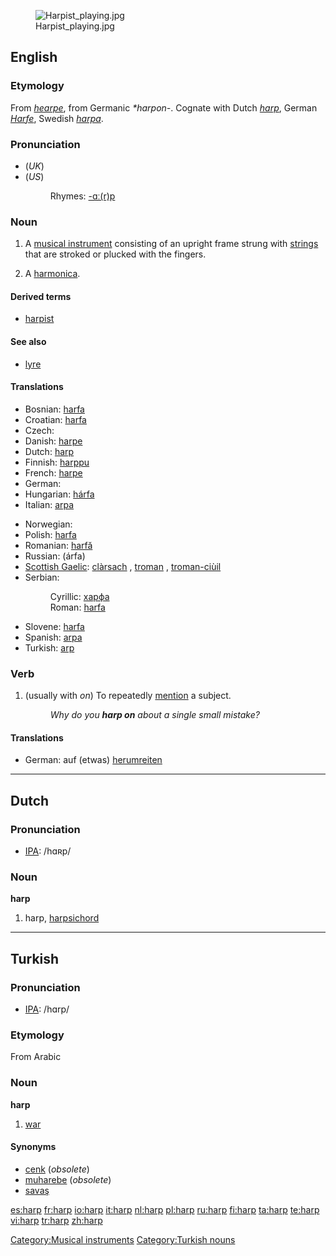 {{wikipedia}}
{{see|Harp}}
[[Image:Harpist playing.jpg|thumb]]
==English==

===Etymology===
From {{OE.}} ''[[hearpe]]'', from Germanic ''*harpon-''.  Cognate with Dutch ''[[#Dutch|harp]]'', German ''[[Harfe]]'', Swedish ''[[harpa]]''.

===Pronunciation===
*(''UK'') {{IPA|/hɑːp/}}
*(''US'') {{IPA|/hɑɻp/}}
*:Rhymes: [[Rhymes:English:-ɑː(r)p|-ɑː(r)p]]

===Noun===
{{en-noun}}

# A [[musical instrument]] consisting of an upright frame strung with [[string]]s that are stroked or plucked with the fingers.
# {{colloquial}} A [[harmonica]].

====Derived terms====
*[[harpist]]

====See also====
*[[lyre]]

====Translations====
{{trans-top|musical instrument}}
*Bosnian: [[harfa#Bosnian|harfa]] {{f}}
*Croatian: [[harfa#Croatian|harfa]] {{f}}
* Czech: {{t-|cs|harfa|f}}
*Danish: [[harpe]]
*Dutch: [[harp#Dutch|harp]] {{f}}
*Finnish: [[harppu]]
*French: [[harpe]] {{f}}
*German: {{t+|de|Harfe}} {{f}}
*Hungarian: [[hárfa]]
*Italian: [[arpa]] {{f}}
{{trans-mid}}
*Norwegian: {{t+|no|harpe|mf}}
*Polish: [[harfa]] {{f}}
*Romanian: [[harfă]] {{f}}
*Russian: {{t|ru|арфа|f|}} (árfa)
*[[Scottish Gaelic]]: [[clàrsach]] {{f}}, [[troman]] {{m}}, [[troman-ciùil]] {{m}}
*Serbian:
*:Cyrillic: [[харфа#Serbian|харфа]] {{f}}
*:Roman: [[harfa#Serbian|harfa]] {{f}}
*Slovene: [[harfa]] {{f}}
*Spanish: [[arpa]] {{f}}
*Turkish: [[arp]]
{{trans-bottom}}

===Verb===
{{en-verb}}

# (usually with ''on'') To repeatedly [[mention]] a subject.
#:''Why do you '''harp on''' about a single small mistake?''

====Translations====
{{top}}
*German: auf (etwas) [[herumreiten]]
{{mid}}
{{bottom}}

[[Category:Musical instruments]]

----

==Dutch==

===Pronunciation===
*[[IPA]]: /hɑʀp/

===Noun===
'''harp''' {{f}}

# harp, [[harpsichord]]

----

==Turkish==

===Pronunciation===
*[[IPA]]: /hɑrp/

===Etymology===
From Arabic

===Noun===
'''harp'''

# {{obsolete|lang=tr}} [[war]]

====Synonyms====
*[[cenk]] (''obsolete'')
*[[muharebe]] (''obsolete'')
*[[savaş]]

[[Category:Turkish nouns]]

[[es:harp]]
[[fr:harp]]
[[io:harp]]
[[it:harp]]
[[nl:harp]]
[[pl:harp]]
[[ru:harp]]
[[fi:harp]]
[[ta:harp]]
[[te:harp]]
[[vi:harp]]
[[tr:harp]]
[[zh:harp]]